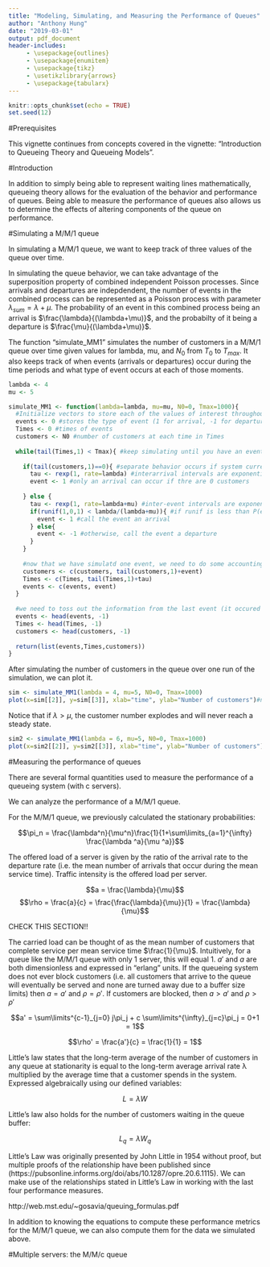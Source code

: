 ```yaml
---
title: "Modeling, Simulating, and Measuring the Performance of Queues"
author: "Anthony Hung"
date: "2019-03-01"
output: pdf_document
header-includes:
     - \usepackage{outlines}
     - \usepackage{enumitem}
     - \usepackage{tikz}
     - \usetikzlibrary{arrows}
     - \usepackage{tabularx}
---
```


```r
knitr::opts_chunk$set(echo = TRUE)
set.seed(12)
```

#Prerequisites

This vignette continues from concepts covered in the vignette: "Introduction to Queueing Theory and Queueing Models".

#Introduction

In addition to simply being able to represent waiting lines mathematically, queueing theory allows for the evaluation of the behavior and performance of queues. Being able to measure the performance of queues also allows us to determine the effects of altering components of the queue on performance.

#Simulating a M/M/1 queue

In simulating a M/M/1 queue, we want to keep track of three values of the queue over time. 

\begin{outline}[enumerate]
   \1 Arrival times of customers
   \1 Departure times of customers
   \1 The number of customers in the system at every moment of arrivals or departures
\end{outline}

In simulating the queue behavior, we can take advantage of the superposition property of combined independent Poisson processes. Since arrivals and departures are indepdendent, the number of events in the combined process can be represented as a Poisson process with parameter $\lambda_{sum} = \lambda + \mu$. The probability of an event in this combined process being an arrival is $\frac{\lambda}{(\lambda+\mu)}$, and the probabilty of it being a departure is $\frac{\mu}{(\lambda+\mu)}$.

The function "simulate_MM1" simulates the number of customers in a M/M/1 queue over time given values for lambda, mu, and $N_0$ from $T_0$ to $T_{max}$. It also keeps track of when events (arrivals or departures) occur during the time periods and what type of event occurs at each of those moments.

```r
lambda <- 4
mu <- 5

simulate_MM1 <- function(lambda=lambda, mu=mu, N0=0, Tmax=1000){
  #Initialize vectors to store each of the values of interest throughout the simulation
  events <- 0 #stores the type of event (1 for arrival, -1 for departure)
  Times <- 0 #times of events
  customers <- N0 #number of customers at each time in Times
  
  while(tail(Times,1) < Tmax){ #keep simulating until you have an event at a time greater than Tmax
    
    if(tail(customers,1)==0){ #separate behavior occurs if system currently has 0 customers
      tau <- rexp(1, rate=lambda) #interarrival intervals are exponentially distributed
      event <- 1 #only an arrival can occur if thre are 0 customers
      
    } else {
      tau <- rexp(1, rate=lambda+mu) #inter-event intervals are exponentially distributed
      if(runif(1,0,1) < lambda/(lambda+mu)){ #if runif is less than P(event = arrival)...
        event <- 1 #call the event an arrival
      } else{ 
        event <- -1 #otherwise, call the event a departure
      }
    }
    
    #now that we have simulatd one event, we need to do some accounting
    customers <- c(customers, tail(customers,1)+event)
    Times <- c(Times, tail(Times,1)+tau)
    events <- c(events, event)
  }
  
  #we need to toss out the information from the last event (it occured after Tmax)
  events <- head(events, -1)
  Times <- head(Times, -1)
  customers <- head(customers, -1)
  
  return(list(events,Times,customers))
}
```

After simulating the number of customers in the queue over one run of the simulation, we can plot it.

```r
sim <- simulate_MM1(lambda = 4, mu=5, N0=0, Tmax=1000)
plot(x=sim[[2]], y=sim[[3]], xlab="time", ylab="Number of customers")#number of customers vs time
```

Notice that if $\lambda > \mu$, the customer number explodes and will never reach a steady state.

```r
sim2 <- simulate_MM1(lambda = 6, mu=5, N0=0, Tmax=1000)
plot(x=sim2[[2]], y=sim2[[3]], xlab="time", ylab="Number of customers")#number of customers vs time
```

#Measuring the performance of queues

There are several formal quantities used to measure the performance of a queueing system (with c servers).

\begin{outline}[enumerate]
   \1 $\pi_j$ := The stationary probability that there are j customers in the system
   \1 $a$ := Offered load. The mean number of requests per service time.
   \1 $\rho$ := Traffic intensity. Offered load per server ($a/c$).
   \1 $a'$ := Carried load. Mean number of busy servers.
   \1 $\rho'$ := Server occupancy. Carried load per server ($a'/c$).
   \1 $W$ := Mean length of time between a customer's arrival and the customer's departure from the system.
   \1 $W_q$ := Mean length of time between a customer's arrival and when the customer's service starts.
   \1 $L$ := Mean number of customers in the system, including those in the buffer and at servers.
   \1 $L_q$ := Mean number of customers waiting in the buffer.
\end{outline}

We can analyze the performance of a M/M/1 queue.

\underline{$\pi_j$}

For the M/M/1 queue, we previously calculated the stationary probabilities:

$$\pi_n = \frac{\lambda^n}{\mu^n}\frac{1}{1+\sum\limits_{a=1}^{\infty} \frac{\lambda ^a}{\mu ^a}}$$

\underline{$a$, $\rho$}

The offered load of a server is given by the ratio of the arrival rate to the departure rate (i.e. the mean number of arrivals that occur during the mean service time).  Traffic intensity is the offered load per server.

$$a = \frac{\lambda}{\mu}$$
$$\rho = \frac{a}{c} = \frac{\frac{\lambda}{\mu}}{1} = \frac{\lambda}{\mu}$$

\underline{$a'$} CHECK THIS SECTION!!

The carried load can be thought of as the mean number of customers that complete service per mean service time $\frac{1}{\mu}$. Intuitively, for a queue like the M/M/1 queue with only 1 server, this will equal 1. $a'$ and $a$ are both dimensionless and expressed in "erlang" units. If the queueing system does not ever block customers (i.e. all customers that arrive to the queue will eventually be served and none are turned away due to a buffer size limits) then $a=a'$ and $\rho = \rho'$. If customers are blocked, then $a>a'$ and $\rho >\rho '$

$$a' = \sum\limits^{c-1}_{j=0} j\pi_j + c \sum\limits^{\infty}_{j=c}\pi_j = 0+1 = 1$$

$$\rho' = \frac{a'}{c} = \frac{1}{1} = 1$$

\underline{A brief interlude: Little's Law}

Little's law states that the long-term average of the number of customers in any queue at stationarity is equal to the long-term average arrival rate λ multiplied by the average time that a customer spends in the system. Expressed algebraically using our defined variables:

$$L = \lambda W$$

Little's law also holds for the number of customers waiting in the queue buffer:

$$L_q = \lambda W_q$$

Little's Law was originally presented by John Little in 1954 without proof, but multiple proofs of the relationship have been published since (https://pubsonline.informs.org/doi/abs/10.1287/opre.20.6.1115). We can make use of the relationships stated in Little's Law in working with the last four performance measures.

http://web.mst.edu/~gosavia/queuing_formulas.pdf

In addition to knowing the equations to compute these performance metrics for the M/M/1 queue, we can also compute them for the data we simulated above.

#Multiple servers: the M/M/c queue

